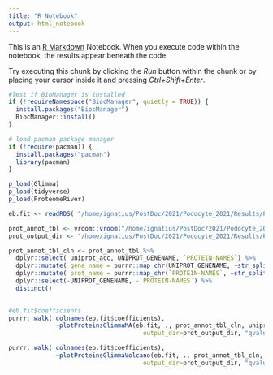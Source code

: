 ```yaml
---
title: "R Notebook"
output: html_notebook
---
```


This is an [R Markdown](http://rmarkdown.rstudio.com) Notebook. When you execute code within the notebook, the results appear beneath the code. 

Try executing this chunk by clicking the *Run* button within the chunk or by placing your cursor inside it and pressing *Ctrl+Shift+Enter*. 

```r
#Test if BioManager is installed
if (!requireNamespace("BiocManager", quietly = TRUE)) {
  install.packages("BiocManager")
  BiocManager::install()
}

# load pacman package manager
if (!require(pacman)) {
  install.packages("pacman")
  library(pacman)
}

p_load(Glimma)
p_load(tidyverse)
p_load(ProteomeRiver)
```

```r

eb.fit <- readRDS( "/home/ignatius/PostDoc/2021/Podocyte_2021/Results/Part_1/de_analysis/fit.eb.RDS")

prot_annot_tbl <- vroom::vroom("/home/ignatius/PostDoc/2021/Podocyte_2021/Results/Part_1/annot_proteins/de_proteins_long_annot.tsv")
prot_output_dir <- "/home/ignatius/PostDoc/2021/Podocyte_2021/Results/Part_1/proteomics_plots"


```

```r

prot_annot_tbl_cln <- prot_annot_tbl %>%
  dplyr::select( uniprot_acc, UNIPROT_GENENAME, `PROTEIN-NAMES`) %>%
  dplyr::mutate( gene_name = purrr::map_chr(UNIPROT_GENENAME, ~str_split(., ":") %>% purrr::map_chr(1) )) %>%
  dplyr::mutate( prot_name = purrr::map_chr(`PROTEIN-NAMES`, ~str_split(., ":") %>% purrr::map_chr(1) )) %>%
  dplyr::select(-UNIPROT_GENENAME, -`PROTEIN-NAMES`) %>%
  distinct()
  
```

```r
#eb.fit$coefficients
purrr::walk( colnames(eb.fit$coefficients), 
             ~plotProteinsGlimmaMA(eb.fit, ., prot_annot_tbl_cln, uniprot_acc,
                                     output_dir=prot_output_dir, "qvalue") )

```


```r
purrr::walk( colnames(eb.fit$coefficients), 
             ~plotProteinsGlimmaVolcano(eb.fit, ., prot_annot_tbl_cln, uniprot_acc,
                                     output_dir=prot_output_dir, "qvalue") )
```








